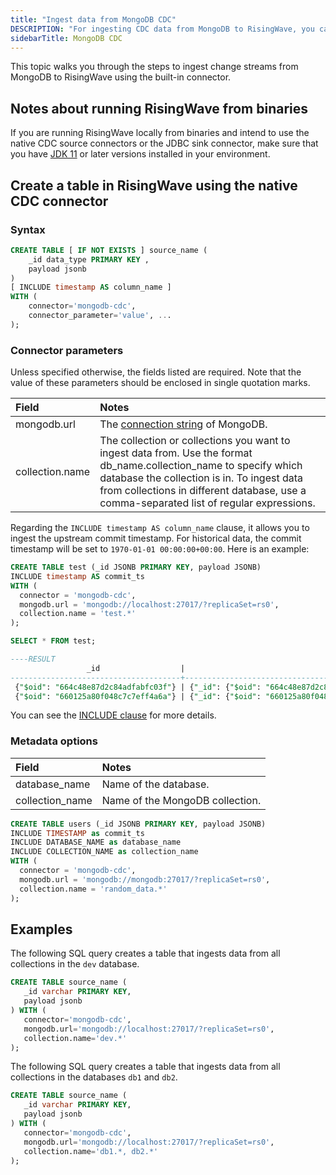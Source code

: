```yaml
---
title: "Ingest data from MongoDB CDC"
DESCRIPTION: "For ingesting CDC data from MongoDB to RisingWave, you can use the built-in `mongodb-cdc` connector to easily ingest data from MongoDB into RisingWave. Alternatively, you can use the [Debezium connector for MongoDB](https://debezium.io/documentation/reference/stable/connectors/mongodb) to convert change streams from MongoDB to Kafka topics and ingest these topics into RisingWave."
sidebarTitle: MongoDB CDC
---
```



This topic walks you through the steps to ingest change streams from MongoDB to RisingWave using the built-in connector.

## Notes about running RisingWave from binaries

If you are running RisingWave locally from binaries and intend to use the native CDC source connectors or the JDBC sink connector, make sure that you have [JDK 11](https://openjdk.org/projects/jdk/11/) or later versions installed in your environment.

## Create a table in RisingWave using the native CDC connector

### Syntax

```sql
CREATE TABLE [ IF NOT EXISTS ] source_name (
    _id data_type PRIMARY KEY ,
    payload jsonb
)
[ INCLUDE timestamp AS column_name ]
WITH (
    connector='mongodb-cdc',
    connector_parameter='value', ...
);

```

### Connector parameters

Unless specified otherwise, the fields listed are required. Note that the value of these parameters should be enclosed in single quotation marks.

| Field           | Notes                                                                                                                                                                                                                                                          |
| :-------------- | :------------------------------------------------------------------------------------------------------------------------------------------------------------------------------------------------------------------------------------------------------------- |
| mongodb.url     | The [connection string](https://www.mongodb.com/docs/manual/reference/connection-string/) of MongoDB.                                                                                                                                                          |
| collection.name | The collection or collections you want to ingest data from. Use the format db\_name.collection\_name to specify which database the collection is in. To ingest data from collections in different database, use a comma-separated list of regular expressions. |

Regarding the `INCLUDE timestamp AS column_name` clause, it allows you to ingest the upstream commit timestamp. For historical data, the commit timestamp will be set to `1970-01-01 00:00:00+00:00`. Here is an example:

```sql
CREATE TABLE test (_id JSONB PRIMARY KEY, payload JSONB)
INCLUDE timestamp AS commit_ts
WITH (
  connector = 'mongodb-cdc',
  mongodb.url = 'mongodb://localhost:27017/?replicaSet=rs0',
  collection.name = 'test.*'
);

SELECT * FROM test;

----RESULT
                 _id                  |                                      payload                                      |         commit_ts
--------------------------------------+-----------------------------------------------------------------------------------+---------------------------
 {"$oid": "664c48e87d2c84adfabfc03f"} | {"_id": {"$oid": "664c48e87d2c84adfabfc03f"}, "data": "mydata", "name": "Ada"} | 2024-05-21 08:18:25+00:00
 {"$oid": "660125a80f048c7c7eff4a6a"} | {"_id": {"$oid": "660125a80f048c7c7eff4a6a"}, "name": "Tom"}                       | 1970-01-01 00:00:00+00:00

```

You can see the [INCLUDE clause](/ingestion/extract-metadata-from-sources) for more details.

### Metadata options

| Field            | Notes                           |
| :--------------- | :------------------------------ |
| database\_name   | Name of the database.           |
| collection\_name | Name of the MongoDB collection. |

```sql
CREATE TABLE users (_id JSONB PRIMARY KEY, payload JSONB)
INCLUDE TIMESTAMP as commit_ts
INCLUDE DATABASE_NAME as database_name
INCLUDE COLLECTION_NAME as collection_name
WITH (
  connector = 'mongodb-cdc',
  mongodb.url = 'mongodb://mongodb:27017/?replicaSet=rs0',
  collection.name = 'random_data.*'
);
```

## Examples

The following SQL query creates a table that ingests data from all collections in the `dev` database.

```sql
CREATE TABLE source_name (
   _id varchar PRIMARY KEY,
   payload jsonb
) WITH (
   connector='mongodb-cdc',
   mongodb.url='mongodb://localhost:27017/?replicaSet=rs0',
   collection.name='dev.*'
);
```

The following SQL query creates a table that ingests data from all collections in the databases `db1` and `db2`.

```sql
CREATE TABLE source_name (
   _id varchar PRIMARY KEY,
   payload jsonb
) WITH (
   connector='mongodb-cdc',
   mongodb.url='mongodb://localhost:27017/?replicaSet=rs0',
   collection.name='db1.*, db2.*'
);
```
